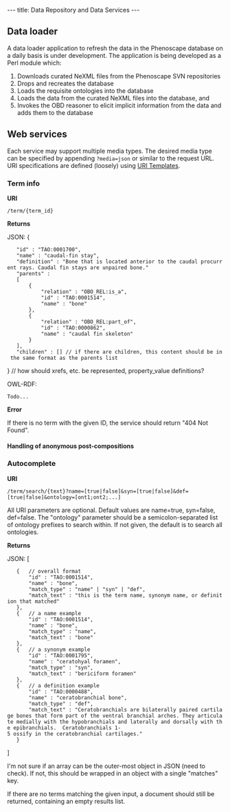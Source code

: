 ---
title: Data Repository and Data Services
---

==Data loader==
A data loader application to refresh the data in the Phenoscape database on a daily basis is under development. The application is being developed as a Perl module which:
# Downloads curated NeXML files from the Phenoscape SVN repositories
# Drops and recreates the database
# Loads the requisite ontologies into the database
# Loads the data from the curated NeXML files into the database, and
# Invokes the OBD reasoner to elicit implicit information from the data and adds them to the database

==Web services==
Each service may support multiple media types.  The desired media type can be specified by appending <code>?media=json</code> or similar to the request URL.  URI specifications are defined (loosely) using [http://bitworking.org/projects/URI-Templates/draft-gregorio-uritemplate-00.html URI Templates].
===Term info===
'''URI'''

 <BASE URI>/term/{term_id}

'''Returns'''

JSON:
<javascript>
{
    "id" : "TAO:0001700",
    "name" : "caudal-fin stay",
    "definition" : "Bone that is located anterior to the caudal procurrent rays. Caudal fin stays are unpaired bone."
    "parents" :
    [
        {
            "relation" : "OBO_REL:is_a",
            "id" : "TAO:0001514",
            "name" : "bone"
        },
        {
            "relation" : "OBO_REL:part_of",
            "id" : "TAO:0000862",
            "name" : "caudal fin skeleton"
        }
    ],
    "children" : [] // if there are children, this content should be in the same format as the parents list
}
// how should xrefs, etc. be represented, property_value definitions?
</javascript>

OWL-RDF:

 Todo...

'''Error'''

If there is no term with the given ID, the service should return "404 Not Found".

====Handling of anonymous post-compositions====

===Autocomplete===
'''URI'''

 <BASE URI>/term/search/{text}?name=[true|false]&syn=[true|false]&def=[true|false]&ontology=[ont1;ont2;...]

All URI parameters are optional.  Default values are name=true, syn=false, def=false.  The "ontology" parameter should be a semicolon-separated list of ontology prefixes to search within.  If not given, the default is to search all ontologies.

'''Returns'''

JSON:
<javascript>
[
    {   // overall format
        "id" : "TAO:0001514",
        "name" : "bone",
        "match_type" : "name" | "syn" | "def",
        "match_text" : "this is the term name, synonym name, or definition that matched"
    },
    {   // a name example
        "id" : "TAO:0001514",
        "name" : "bone",
        "match_type" : "name",
        "match_text" : "bone"
    },
    {   // a synonym example
        "id" : "TAO:0001795",
        "name" : "ceratohyal foramen",
        "match_type" : "syn",
        "match_text" : "bericiform foramen"
    },
    {   // a definition example
        "id" : "TAO:0000488",
        "name" : "ceratobranchial bone",
        "match_type" : "def",
        "match_text" : "Ceratobranchials are bilaterally paired cartilage bones that form part of the ventral branchial arches. They articulate medially with the hypobranchials and laterally and dorsally with the epibranchials.  Ceratobranchials 1-5 ossify in the ceratobranchial cartilages."
    }
]
</javascript>

I'm not sure if an array can be the outer-most object in JSON (need to check).  If not, this should be wrapped in an object with a single "matches" key.

If there are no terms matching the given input, a document should still be returned, containing an empty results list.